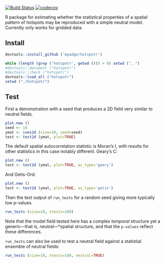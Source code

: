 [![Build Status](https://travis-ci.org/mpadge/hotspotr.svg?branch=master)](https://travis-ci.org/mpadge/hotspotr)
[![codecov](https://codecov.io/gh/mpadge/hotspotr/branch/master/graph/badge.svg)](https://codecov.io/gh/mpadge/hotspotr)

R package for estimating whether the statistical properties of a spatial pattern
of hotspots may be reproduced with a simple neutral model. Currently only works
for gridded data.

## Install

```r
devtools::install_github ('mpadge/hotspotr')
```
```r
while (length (grep ('hotspotr', getwd ())) > 0) setwd ("..")
#devtools::document ("hotspotr")
#devtools::check ("hotspotr")
devtools::load_all ("hotspotr")
setwd ("./hotspotr")
```

## Test

First a demonstration with a seed that produces a 2D field very similar to
neutral fields.

```r
plot.new ()
seed <- 18
ymat <- ives2d (size=10, seed=seed)
test <- test2d (ymat, plot=TRUE)
```

The default spatial autocorrelation statistic is Moran's I, with results for
other statistics in this case notably different. Geary's C:
```r
plot.new ()
test <- test2d (ymat, plot=TRUE, ac_type='geary')
```

And Getis-Ord:
```r
plot.new ()
test <- test2d (ymat, plot=TRUE, ac_type='getis')
```

Then the text output of `run_tests` for a random seed giving more typically low
p-values.
```r
run_tests (size=10, ntests=100)
```
Note that the model field tested here has a complex *temporal* structure yet a
generic---that is, neutral---*spatial structure, and that the `p-values` reflect
these differences.

`run_tests` can also be used to test a neutral field against a statistial
ensemble of neutral fields:
```r
run_tests (size=10, ntests=100, neutral=TRUE)
```
